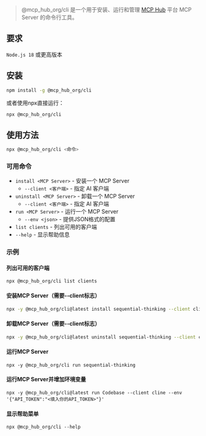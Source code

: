 > @mcp_hub_org/cli 是一个用于安装、运行和管理 <a href="/" target="_blank">MCP Hub</a> 平台 MCP Server 的命令行工具。

## 要求

`Node.js 18` 或更高版本

## 安装

```bash
npm install -g @mcp_hub_org/cli
```

或者使用npx直接运行：

```bash
npx @mcp_hub_org/cli
```

## 使用方法

```bash
npx @mcp_hub_org/cli <命令>
```

### 可用命令

- `install <MCP Server>` - 安装一个 MCP Server
  - `--client <客户端>` - 指定 AI 客户端
- `uninstall <MCP Server>` - 卸载一个 MCP Server
  - `--client <客户端>` - 指定 AI 客户端
- `run <MCP Server>` - 运行一个 MCP Server
  - `--env <json>` - 提供JSON格式的配置
- `list clients` - 列出可用的客户端
- `--help` - 显示帮助信息


### 示例

#### 列出可用的客户端
```
npx @mcp_hub_org/cli list clients
```

#### 安装MCP Server（需要--client标志）
```bash
npx -y @mcp_hub_org/cli@latest install sequential-thinking --client cline
```

#### 卸载MCP Server（需要--client标志）
```bash
npx -y @mcp_hub_org/cli@latest uninstall sequential-thinking --client cline
```

#### 运行MCP Server
```
npx -y @mcp_hub_org/cli run sequential-thinking
```

#### 运行MCP Server并增加环境变量
```
npx -y @mcp_hub_org/cli@latest run Codebase --client cline --env '{"API_TOKEN":"<填入你的API_TOKEN>"}'
```

#### 显示帮助菜单
```
npx @mcp_hub_org/cli --help
```